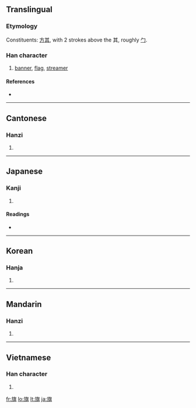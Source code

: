 ==Translingual==
===Etymology===
Constituents: [[方]][[其]], with 2 strokes above the 其, roughly [[勹]].

===Han character===
{{Han char|rn=70|rad=方|as=10|sn=14|four=0828<sub>1</sub>|canj=卜尸人廿金 (YSOTC)}}

# [[banner]], [[flag]], [[streamer]]

====References====
* {{Han ref|kx=0484.280|dkj=13687|dj=0846.270|hdz=32183.130|uh=65D7|ud=26071|bh=BA58|bd=47704}}

----

==Cantonese==

===Hanzi===
{{yue-hanzi|jyut=|y=kei4}}

# {{defn|Cantonese|sort=方10}}

----

==Japanese==

===Kanji===
{{ja-kanji|grade=4|rs=方10}}

# {{defn|Japanese}}

====Readings====
* {{ja-readings|on=[[き]] (ki)|kun=[[はた]] (hata)}}

----

==Korean==

===Hanja===
{{ko-hanja|hangeul=기|eumhun=|rv=gi|mr=ki|y=ki}}

# {{defn|Korean|sort=方10}}

----

==Mandarin==

===Hanzi===
{{cmn-hanzi|pin=[[qí]] ([[qi2]])|wg=ch'i<sup>2</sup>}}

# {{defn|Mandarin|sort=方10}}

----

==Vietnamese==

===Han character===
{{vi-hantu|[[kỳ]], [[cờ]], [[kì]]|rs=方10}}

# {{defn|Vietnamese|sort=方10}}

[[fr:旗]]
[[lo:旗]]
[[lt:旗]]
[[ja:旗]]